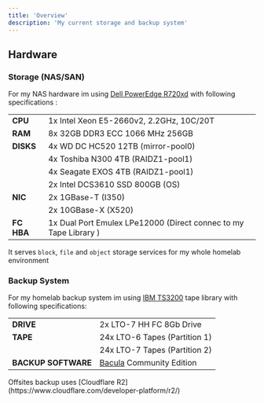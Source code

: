 ```yaml
---
title: 'Overview'
description: 'My current storage and backup system'
---
```


## Hardware
### Storage (NAS/SAN)
For my NAS hardware im using [Dell PowerEdge R720xd](https://i.dell.com/sites/content/shared-content/data-sheets/en/Documents/Dell-PowerEdge-R720XD-Spec-Sheet.pdf) with following specifications :

|           |                                                                       |
|-----------|-----------------------------------------------------------------------|
| **CPU**   | 1x Intel Xeon E5-2660v2, 2.2GHz, 10C/20T                              |
| **RAM**   | 8x 32GB DDR3 ECC 1066 MHz 256GB                                       |
| **DISKS** | 4x WD DC HC520 12TB (mirror-pool0)                                    |
|           | 4x Toshiba N300 4TB (RAIDZ1-pool1)                                    |
|           | 4x Seagate EXOS 4TB (RAIDZ1-pool1)                                    |
|           | 2x Intel DCS3610 SSD 800GB (OS)                                       |
| **NIC**   | 2x 1GBase-T (I350)                                                    |
|           | 2x 10GBase-X (X520)                                                   |
| **FC HBA**| 1x Dual Port Emulex LPe12000 (Direct connec to my Tape Library )      |

It serves `block`, `file` and `object` storage services for my whole homelab environment

### Backup System
For my homelab backup system im using [IBM TS3200](https://www.redbooks.ibm.com/technotes/tips1342.pdf) tape library with following specifications:

|                     |                                                                       |
|---------------------|-----------------------------------------------------------------------|
| **DRIVE**           | 2x LTO-7 HH FC 8Gb Drive                                              |
| **TAPE**            | 24x LTO-6 Tapes (Partition 1)                                         |
|                     | 24x LTO-7 Tapes (Partition 2)                                         |
| **BACKUP SOFTWARE** | [Bacula](https://www.bacula.org/) Community Edition                   |

<Tip>
Offsites backup uses [Cloudflare R2](https://www.cloudflare.com/developer-platform/r2/)
</Tip>